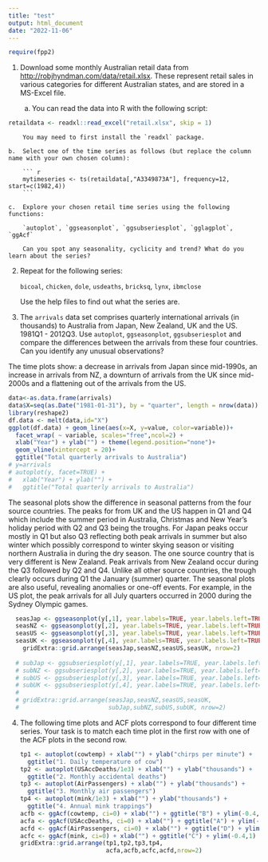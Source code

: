 ```yaml
---
title: "test"
output: html_document
date: "2022-11-06"
---
```


```r
require(fpp2)
```

1.  Download some monthly Australian retail data from <http://robjhyndman.com/data/retail.xlsx>. These represent retail sales in various categories for different Australian states, and are stored in a MS-Excel file.

    a.  You can read the data into R with the following script:

``` r
retaildata <- readxl::read_excel("retail.xlsx", skip = 1)
```

        You may need to first install the `readxl` package.

    b.  Select one of the time series as follows (but replace the column name with your own chosen column):

        ``` r
        mytimeseries <- ts(retaildata[,"A3349873A"], frequency=12, start=c(1982,4))
        ```

    c.  Explore your chosen retail time series using the following functions:

        `autoplot`, `ggseasonplot`, `ggsubseriesplot`, `gglagplot`, `ggAcf`

        Can you spot any seasonality, cyclicity and trend? What do you learn about the series?

2.  Repeat for the following series:

    `bicoal`, `chicken`, `dole`, `usdeaths`, `bricksq`, `lynx`, `ibmclose`

    Use the help files to find out what the series are.

3.  The `arrivals` data set comprises quarterly international arrivals (in thousands) to Australia from Japan, New Zealand, UK and the US. 1981Q1 - 2012Q3. Use `autoplot`, `ggseasonplot`, `ggsubseriesplot` and compare the differences between the arrivals from these four countries. Can you identify any unusual observations?

The time plots show: a decrease in arrivals from Japan since mid-1990s, an increase in arrivals from NZ, a downturn of arrivals from the UK since mid-2000s and a flattening out of the arrivals from the US.

```r
data<-as.data.frame(arrivals)
data$X=seq(as.Date("1981-01-31"), by = "quarter", length = nrow(data))
library(reshape2)
df.data <- melt(data,id="X")
ggplot(df.data) + geom_line(aes(x=X, y=value, color=variable))+
  facet_wrap( ~ variable, scales="free",ncol=2) +
  xlab("Year") + ylab("") + theme(legend.position="none")+
  geom_vline(xintercept = 20)+
  ggtitle("Total quarterly arrivals to Australia")
# y=arrivals
# autoplot(y, facet=TRUE) +
#   xlab("Year") + ylab("") +
#   ggtitle("Total quarterly arrivals to Australia")
```

The seasonal plots show the difference in seasonal patterns from the four source countries. The peaks for from UK and the US happen in Q1 and Q4 which include the summer period in Australia, Christmas and New Year's holiday period with Q2 and Q3 being the troughs. For Japan peaks occur mostly in Q1 but also Q3 reflecting both peak arrivals in summer but also winter which possibly correspond to winter skying season or visiting northern Australia in during the dry season. The one source country that is very different is New Zealand. Peak arrivals from New Zealand occur during the Q3 followed by Q2 and Q4. Unlike all other source countries, the trough clearly occurs during Q1 the January (summer) quarter. The seasonal plots are also useful, revealing anomalies or one-off events. For example, in the US plot, the peak arrivals for all July quarters occurred in 2000 during the Sydney Olympic games.

```r
  seasJap <- ggseasonplot(y[,1], year.labels=TRUE, year.labels.left=TRUE)+ ylab("")+ggtitle("Japan")
  seasNZ <- ggseasonplot(y[,2], year.labels=TRUE, year.labels.left=TRUE)+ ylab("")+ggtitle("New Zealand")
  seasUS <- ggseasonplot(y[,3], year.labels=TRUE, year.labels.left=TRUE)+ ylab("")+ggtitle("UK")
  seasUK <- ggseasonplot(y[,4], year.labels=TRUE, year.labels.left=TRUE)+ ylab("")+ggtitle("US")
    gridExtra::grid.arrange(seasJap,seasNZ,seasUS,seasUK, nrow=2)
    
  # subJap <- ggsubseriesplot(y[,1], year.labels=TRUE, year.labels.left=TRUE)+ ylab("")+ggtitle("Japan")
  # subNZ <- ggsubseriesplot(y[,2], year.labels=TRUE, year.labels.left=TRUE)+ ylab("")+ggtitle("New Zealand")
  # subUS <- ggsubseriesplot(y[,3], year.labels=TRUE, year.labels.left=TRUE)+ ylab("")+ggtitle("UK")
  # subUK <- ggsubseriesplot(y[,4], year.labels=TRUE, year.labels.left=TRUE)+ ylab("")+ggtitle("US")
  # 
  # gridExtra::grid.arrange(seasJap,seasNZ,seasUS,seasUK, 
  #                         subJap,subNZ,subUS,subUK, nrow=2)
```

4.  The following time plots and ACF plots correspond to four different time series. Your task is to match each time plot in the first row with one of the ACF plots in the second row.

    ```r
    tp1 <- autoplot(cowtemp) + xlab("") + ylab("chirps per minute") +
      ggtitle("1. Daily temperature of cow")
    tp2 <- autoplot(USAccDeaths/1e3) + xlab("") + ylab("thousands") +
      ggtitle("2. Monthly accidental deaths")
    tp3 <- autoplot(AirPassengers) + xlab("") + ylab("thousands") +
      ggtitle("3. Monthly air passengers")
    tp4 <- autoplot(mink/1e3) + xlab("") + ylab("thousands") +
      ggtitle("4. Annual mink trappings")
    acfb <- ggAcf(cowtemp, ci=0) + xlab("") + ggtitle("B") + ylim(-0.4,1)
    acfa <- ggAcf(USAccDeaths, ci=0) + xlab("") + ggtitle("A") + ylim(-0.4,1)
    acfd <- ggAcf(AirPassengers, ci=0) + xlab("") + ggtitle("D") + ylim(-0.4,1)
    acfc <- ggAcf(mink, ci=0) + xlab("") + ggtitle("C") + ylim(-0.4,1)
    gridExtra::grid.arrange(tp1,tp2,tp3,tp4, 
                            acfa,acfb,acfc,acfd,nrow=2)
    ```
